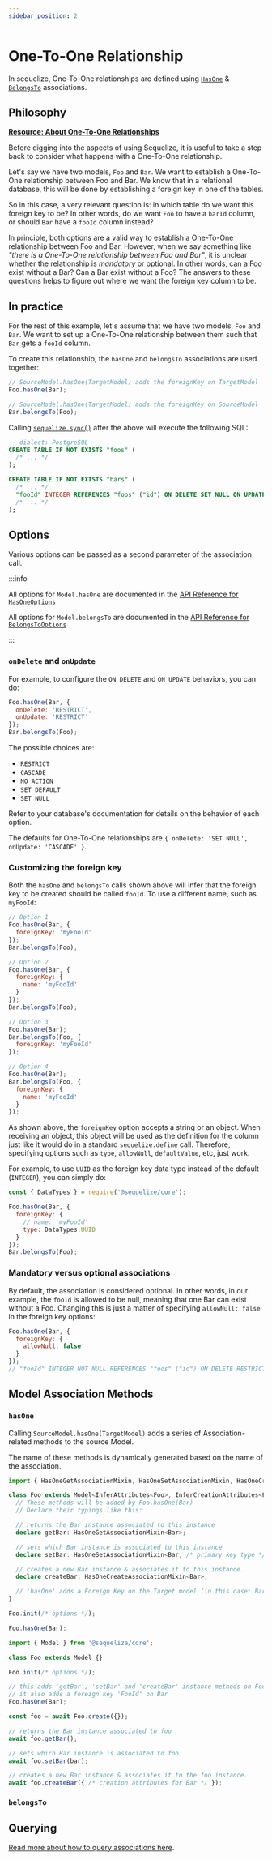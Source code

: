 ```yaml
---
sidebar_position: 2
---
```



# One-To-One Relationship

In sequelize, One-To-One relationships are defined using [`HasOne`](pathname:///api/classes/Model.html#hasOne) & [`BelongsTo`](pathname:///api/classes/Model.html#belongsTo) associations.

## Philosophy

[**Resource: About One-To-One Relationships**](https://en.wikipedia.org/wiki/One-to-one_%28data_model%29)

Before digging into the aspects of using Sequelize, it is useful to take a step back to consider what happens with a One-To-One relationship.

Let's say we have two models, `Foo` and `Bar`.
We want to establish a One-To-One relationship between Foo and Bar.
We know that in a relational database, this will be done by establishing a foreign key in one of the tables.

So in this case, a very relevant question is: in which table do we want this foreign key to be? In other words,
do we want `Foo` to have a `barId` column, or should `Bar` have a `fooId` column instead?

In principle, both options are a valid way to establish a One-To-One relationship between Foo and Bar.
However, when we say something like *"there is a One-To-One relationship between Foo and Bar"*, it is unclear whether the relationship is *mandatory* or optional.
In other words, can a Foo exist without a Bar? Can a Bar exist without a Foo? The answers to these questions helps to figure out where we want the foreign key column to be.

## In practice

For the rest of this example, let's assume that we have two models, `Foo` and `Bar`.
We want to set up a One-To-One relationship between them such that `Bar` gets a `fooId` column.

To create this relationship, the `hasOne` and `belongsTo` associations are used together:

```javascript
// SourceModel.hasOne(TargetModel) adds the foreignKey on TargetModel
Foo.hasOne(Bar);

// SourceModel.hasOne(TargetModel) adds the foreignKey on SourceModel
Bar.belongsTo(Foo);
```

Calling [`sequelize.sync()`](pathname:///api/classes/Sequelize.html#sync) after the above will execute the following SQL:

```sql
-- dialect: PostgreSQL
CREATE TABLE IF NOT EXISTS "foos" (
  /* ... */
);

CREATE TABLE IF NOT EXISTS "bars" (
  /* ... */
  "fooId" INTEGER REFERENCES "foos" ("id") ON DELETE SET NULL ON UPDATE CASCADE
  /* ... */
);
```

## Options

Various options can be passed as a second parameter of the association call.

:::info

All options for `Model.hasOne` are documented in the [API Reference for `HasOneOptions`](pathname:///api/interfaces/HasOneOptions.html)

All options for `Model.belongsTo` are documented in the [API Reference for `BelongsToOptions`](pathname:///api/interfaces/BelongsToOptions.html)

:::

### `onDelete` and `onUpdate`

For example, to configure the `ON DELETE` and `ON UPDATE` behaviors, you can do:

```js
Foo.hasOne(Bar, {
  onDelete: 'RESTRICT',
  onUpdate: 'RESTRICT'
});
Bar.belongsTo(Foo);
```

The possible choices are:

- `RESTRICT`
- `CASCADE`
- `NO ACTION`
- `SET DEFAULT`
- `SET NULL`

Refer to your database's documentation for details on the behavior of each option.

The defaults for One-To-One relationships are `{ onDelete: 'SET NULL', onUpdate: 'CASCADE' }`.

### Customizing the foreign key

Both the `hasOne` and `belongsTo` calls shown above will infer that the foreign key to be created should be called `fooId`. To use a different name, such as `myFooId`:

```js
// Option 1
Foo.hasOne(Bar, {
  foreignKey: 'myFooId'
});
Bar.belongsTo(Foo);

// Option 2
Foo.hasOne(Bar, {
  foreignKey: {
    name: 'myFooId'
  }
});
Bar.belongsTo(Foo);

// Option 3
Foo.hasOne(Bar);
Bar.belongsTo(Foo, {
  foreignKey: 'myFooId'
});

// Option 4
Foo.hasOne(Bar);
Bar.belongsTo(Foo, {
  foreignKey: {
    name: 'myFooId'
  }
});
```

As shown above, the `foreignKey` option accepts a string or an object. When receiving an object, this object will be used as the definition for the column just like it would do in a standard `sequelize.define` call. Therefore, specifying options such as `type`, `allowNull`, `defaultValue`, etc, just  work.

For example, to use `UUID` as the foreign key data type instead of the default (`INTEGER`), you can simply do:

```js
const { DataTypes } = require('@sequelize/core');

Foo.hasOne(Bar, {
  foreignKey: {
    // name: 'myFooId'
    type: DataTypes.UUID
  }
});
Bar.belongsTo(Foo);
```

### Mandatory versus optional associations

By default, the association is considered optional. In other words, in our example, the `fooId` is allowed to be null, meaning that one Bar can exist without a Foo. Changing this is just a matter of specifying `allowNull: false` in the foreign key options:

```js
Foo.hasOne(Bar, {
  foreignKey: {
    allowNull: false
  }
});
// "fooId" INTEGER NOT NULL REFERENCES "foos" ("id") ON DELETE RESTRICT ON UPDATE RESTRICT
```

## Model Association Methods

### `hasOne`

Calling `SourceModel.hasOne(TargetModel)` adds a series of Association-related methods to the source Model.

The name of these methods is dynamically generated based on the name of the association.

<Tabs>
<TabItem value="ts" label="TypeScript">

```typescript
import { HasOneGetAssociationMixin, HasOneSetAssociationMixin, HasOneCreateAssociationMixin, InferAttributes, InferCreationAttributes, Model } from '@sequelize/core';

class Foo extends Model<InferAttributes<Foo>, InferCreationAttributes<Foo>> {
  // These methods will be added by Foo.hasOne(Bar)
  // Declare their typings like this:

  // returns the Bar instance associated to this instance
  declare getBar: HasOneGetAssociationMixin<Bar>;

  // sets which Bar instance is associated to this instance
  declare setBar: HasOneSetAssociationMixin<Bar, /* primary key type */ Bar['id']>;

  // creates a new Bar instance & associates it to this instance.
  declare createBar: HasOneCreateAssociationMixin<Bar>;

  // 'hasOne' adds a Foreign Key on the Target model (in this case: Bar), so no foreign key to declare here.
}

Foo.init(/* options */);

Foo.hasOne(Bar);
```

</TabItem>
<TabItem value="js" label="JavaScript (CJS)">

```typescript
import { Model } from '@sequelize/core';

class Foo extends Model {}

Foo.init(/* options */);

// this adds 'getBar', 'setBar' and 'createBar' instance methods on Foo
// it also adds a foreign key 'FooId' on Bar
Foo.hasOne(Bar);

const foo = await Foo.create({});

// returns the Bar instance associated to foo
await foo.getBar();

// sets which Bar instance is associated to foo
await foo.setBar(bar);

// creates a new Bar instance & associates it to the foo instance.
await foo.createBar({ /* creation attributes for Bar */ });
```

</TabItem>
</Tabs>

### `belongsTo`


<BelongsToMethods />

## Querying

[Read more about how to query associations here](../querying/associations.mdx).
